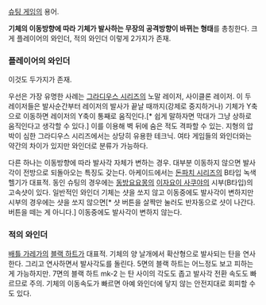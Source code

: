 [[슈팅 게임]]의 용어.

'''기체의 이동방향에 따라 기체가 발사하는 무장의 공격방향이 바뀌는 형태'''를 총칭한다. 크게 플레이어의 와인더, 적의 와인더 이렇게 2가지가 존재.



=== 플레이어의 와인더 ===

이것도 두가지가 존재.

우선은 가장 유명한 사례는 [[그라디우스 시리즈]]의 노말 레이저, 사이클론 레이저. 이 두 레이저들은 발사순간부터 레이저의 발사가 끝날 때까지(강제로 중지하거나) 기체가 Y축으로 이동하면 레이저의 Y축이 통째로 움직인다.[* 쉽게 말하자면 막대가 그냥 상하로 움직인다고 생각할 수 있다.] 이를 이용해 벽 뒤에 숨은 적도 격파할 수 있는. 지형의 압박이 심한 그라디우스 시리즈에서는 상당히 유용한 테크닉. 여타 게임들의 와인더와는 약간의 차이가 있지만 와인더로 분류가 가능하다.

다른 하나는 이동방향에 따라 발사각 자체가 변하는 경우. 대부분 이동하지 않으면 발사각이 전방으로 되돌아오는 특징도 갖는다. 아케이드에서는 [[돈파치 시리즈]]의 B타입 녹색 헬기가 대표적. 동인 슈팅의 경우에는 [[동방요요몽]]의 [[이자요이 사쿠야]]의 시부(B타입)의 고속샷이 있다. 일반적인 와인더 기체는 샷을 쏘지 않고 이동중에도 발사각이 변하지만 시부의 경우에는 샷을 쏘지 않으면[* 샷 버튼을 살짝만 눌러도 반자동으로 샷이 나간다. 버튼을 떼는 게 아니다.] 이동중에도 발사각이 변하지 않는다.

=== 적의 와인더 ===

[[배틀 가레가]]의 [[블랙 하트]]가 대표적. 기체의 양 날개에서 확산형으로 발사되는 탄을 연사한다. 그리고 연사하면서 발사각도를 돌린다. 5면의 블랙 하트는 어느정도 보고 피하는 게 가능하지만. 7면의 블랙 하트 mk-2 는 탄 사이의 각도도 좁고 발사각 전환 속도도 빠르므로 주의. 기체의 이동속도가 빠르면 아예 와인더에 닿지 않는 안전지대로 회피할 수도 있다.
